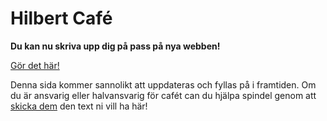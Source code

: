 # Hilbert Café

**Du kan nu skriva upp dig på pass på nya webben!**

[Gör det här!](/cafe-shifts)

Denna sida kommer sannolikt att uppdateras och fyllas på i framtiden. Om du är ansvarig eller halvansvarig för cafét can du hjälpa spindel genom att [skicka dem](/contact#webmaster) den text ni vill ha här!
